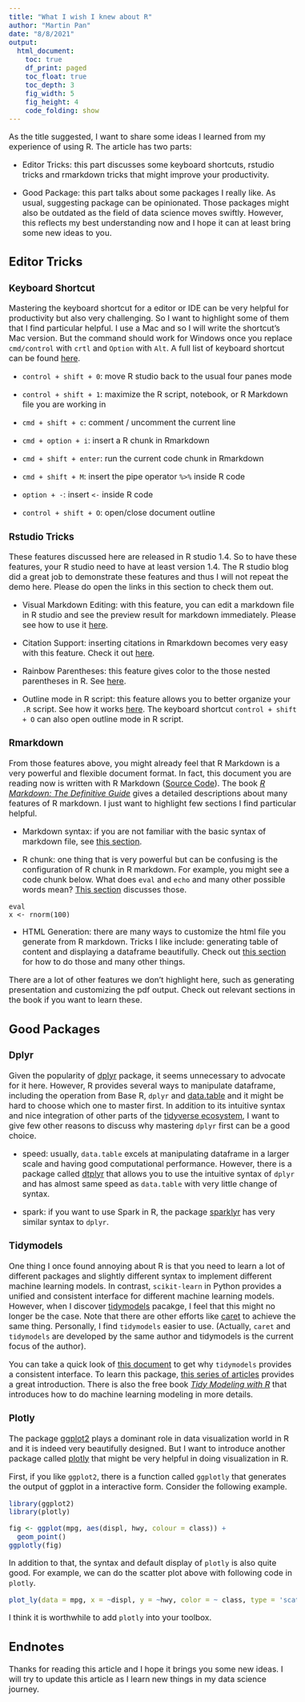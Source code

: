 ```yaml
---
title: "What I wish I knew about R"
author: "Martin Pan"
date: "8/8/2021"
output:
  html_document:
    toc: true
    df_print: paged
    toc_float: true
    toc_depth: 3
    fig_width: 5
    fig_height: 4
    code_folding: show
---
```


<style type="text/css">
  body{
  font-size: 12pt;
}
</style>

As the title suggested, I want to share some ideas I learned from my experience of using R. The article has two parts:

-   Editor Tricks: this part discusses some keyboard shortcuts, rstudio tricks and rmarkdown tricks that might improve your productivity.

-   Good Package: this part talks about some packages I really like. As usual, suggesting package can be opinionated. Those packages might also be outdated as the field of data science moves swiftly. However, this reflects my best understanding now and I hope it can at least bring some new ideas to you.

## Editor Tricks

### Keyboard Shortcut

Mastering the keyboard shortcut for a editor or IDE can be very helpful for productivity but also very challenging. So I want to highlight some of them that I find particular helpful. I use a Mac and so I will write the shortcut's Mac version. But the command should work for Windows once you replace `cmd/control` with `crtl` and `Option` with `Alt`. A full list of keyboard shortcut can be found [here](https://support.rstudio.com/hc/en-us/articles/200711853-Keyboard-Shortcuts).

-   `control + shift + 0`: move R studio back to the usual four panes mode

-   `control + shift + 1`: maximize the R script, notebook, or R Markdown file you are working in

-   `cmd + shift + c`: comment / uncomment the current line

-   `cmd + option + i`: insert a R chunk in Rmarkdown

-   `cmd + shift + enter`: run the current code chunk in Rmarkdown

-   `cmd + shift + M`: insert the pipe operator `%>%` inside R code

-   `option + -`: insert `<-` inside R code

-   `control + shift + O`: open/close document outline

### Rstudio Tricks

These features discussed here are released in R studio 1.4. So to have these features, your R studio need to have at least version 1.4. The R studio blog did a great job to demonstrate these features and thus I will not repeat the demo here. Please do open the links in this section to check them out.

-   Visual Markdown Editing: with this feature, you can edit a markdown file in R studio and see the preview result for markdown immediately. Please see how to use it [here](https://rstudio.github.io/visual-markdown-editing/?_ga=2.100010397.2026635086.1628448164-1535628227.1622945320).

-   Citation Support: inserting citations in Rmarkdown becomes very easy with this feature. Check it out [here](https://blog.rstudio.com/2020/11/09/rstudio-1-4-preview-citations/).

-   Rainbow Parentheses: this feature gives color to the those nested parentheses in R. See [here](https://blog.rstudio.com/2020/11/04/rstudio-1-4-preview-rainbow-parentheses/).

-   Outline mode in R script: this feature allows you to better organize your `.R` script. See how it works [here](https://blog.rstudio.com/2020/12/02/rstudio-v1-4-preview-little-things/). The keyboard shortcut `control + shift + O` can also open outline mode in R script.

### Rmarkdown

From those features above, you might already feel that R Markdown is a very powerful and flexible document format. In fact, this document you are reading now is written with R Markdown ([Source Code](https://github.com/wpan03/ds_blog/blob/master/R_blog/R_tricks.Rmd)). The book [*R Markdown: The Definitive Guide*](https://bookdown.org/yihui/rmarkdown/) gives a detailed descriptions about many features of R markdown. I just want to highlight few sections I find particular helpful.

-   Markdown syntax: if you are not familiar with the basic syntax of markdown file, see [this section](https://bookdown.org/yihui/rmarkdown/markdown-syntax.html).

-   R chunk: one thing that is very powerful but can be confusing is the configuration of R chunk in R markdown. For example, you might see a code chunk below. What does `eval` and `echo` and many other possible words mean? [This section](https://bookdown.org/yihui/rmarkdown/r-code.html) discusses those.

```
{eval=TRUE, echo=TRUE}
x <- rnorm(100)
```

-   HTML Generation: there are many ways to customize the html file you generate from R markdown. Tricks I like include: generating table of content and displaying a dataframe beautifully. Check out [this section](https://bookdown.org/yihui/rmarkdown/html-document.html) for how to do those and many other things.

There are a lot of other features we don't highlight here, such as generating presentation and customizing the pdf output. Check out relevant sections in the book if you want to learn these.

## Good Packages

### Dplyr

Given the popularity of [dplyr](https://dplyr.tidyverse.org/) package, it seems unnecessary to advocate for it here. However, R provides several ways to manipulate dataframe, including the operation from Base R, `dplyr` and [data.table](https://cran.r-project.org/web/packages/data.table/vignettes/datatable-intro.html) and it might be hard to choose which one to master first. In addition to its intuitive syntax and nice integration of other parts of the [tidyverse ecosystem](https://www.tidyverse.org/), I want to give few other reasons to discuss why mastering `dplyr` first can be a good choice.

-   speed: usually, `data.table` excels at manipulating dataframe in a larger scale and having good computational performance. However, there is a package called [dtplyr](https://github.com/tidyverse/dtplyr) that allows you to use the intuitive syntax of `dplyr` and has almost same speed as `data.table` with very little change of syntax.

-   spark: if you want to use Spark in R, the package [sparklyr](https://spark.rstudio.com/) has very similar syntax to `dplyr`.

### Tidymodels

One thing I once found annoying about R is that you need to learn a lot of different packages and slightly different syntax to implement different machine learning models. In contrast, `scikit-learn` in Python provides a unified and consistent interface for different machine learning models. However, when I discover [tidymodels](https://www.tidymodels.org/) pacakge, I feel that this might no longer be the case. Note that there are other efforts like [caret](https://cran.r-project.org/web/packages/caret/vignettes/caret.html) to achieve the same thing. Personally, I find `tidymodels` easier to use. (Actually, `caret` and `tidymodels` are developed by the same author and tidymodels is the current focus of the author).

You can take a quick look of [this document](https://parsnip.tidymodels.org/) to get why `tidymodels` provides a consistent interface. To learn this package, [this series of articles](https://www.tidymodels.org/start/) provides a great introduction. There is also the free book [*Tidy Modeling with R*](https://www.tmwr.org/) that introduces how to do machine learning modeling in more details.

###  Plotly

The package [ggplot2](https://ggplot2.tidyverse.org/) plays a dominant role in data visualization world in R and it is indeed very beautifully designed. But I want to introduce another package called [plotly](https://plotly.com/r/) that might be very helpful in doing visualization in R.

First, if you like `ggplot2`, there is a function called `ggplotly` that generates the output of ggplot in a interactive form. Consider the following example.

```r
library(ggplot2)
library(plotly)

fig <- ggplot(mpg, aes(displ, hwy, colour = class)) + 
  geom_point()
ggplotly(fig)
```

In addition to that, the syntax and default display of `plotly` is also quite good. For example, we can do the scatter plot above with following code in `plotly`.

```r
plot_ly(data = mpg, x = ~displ, y = ~hwy, color = ~ class, type = 'scatter')
```

I think it is worthwhile to add `plotly` into your toolbox.

## Endnotes

Thanks for reading this article and I hope it brings you some new ideas. I will try to update this article as I learn new things in my data science journey.
